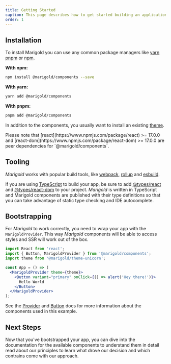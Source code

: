 ```yaml
---
title: Getting Started
caption: This page describes how to get started building an application with Marigold.
order: 1
---
```


## Installation

To install Marigold you can use any common package managers like [yarn](https://yarnpkg.com/) [pnpm](https://pnpm.io/) or [npm](https://www.npmjs.com/).

**With npm:**

```bash
npm install @marigold/components --save
```

**With yarn:**

```bash
yarn add @marigold/components
```

**With pnpm:**

```bash
pnpm add @marigold/components
```

In addition to the components, you usually want to install an existing [theme](/introduction/theming).

<Message messageTitle="Note" variant="info">
  Please note that [react](https://www.npmjs.com/package/react) >= 17.0.0 and
  [react-dom](https://www.npmjs.com/package/react-dom) >= 17.0.0 are peer
  dependencies for `@marigold/components`.
</Message>

## Tooling

_Marigold_ works with popular build tools, like [webpack](https://webpack.js.org/), [rollup](https://rollupjs.org/) and [esbuild](https://esbuild.github.io/).

If you are using [TypeScript](https://www.typescriptlang.org/) to build your app, be sure to add [@types/react](https://www.npmjs.com/package/@types/react) and [@types/react-dom](https://www.npmjs.com/package/@types/react-dom) to your project. _Marigold_ is written in TypeScript and Marigold components are published with their type definitions so that you can take advantage of static type checking and IDE autocomplete.

## Bootstrapping

For _Marigold_ to work correctly, you need to wrap your app with the `MarigoldProvider`. This way _Marigold_ components will be able to access styles and SSR will work out of the box.

```jsx
import React from 'react';
import { Button, MarigoldProvider } from '@marigold/components';
import theme from '@marigold/theme-unicorn';

const App = () => (
  <MarigoldProvider theme={theme}>
    <Button variant="primary" onClick={() => alert('Hey there!')}>
      Hello World
    </Button>
  </MarigoldProvider>
);
```

See the [Provider](../components/provider) and [Button](../components/button) docs for more information about the components used in this example.

## Next Steps

Now that you've bootstrapped your app, you can dive into the documentation for the available components to understand them in detail read about our principles to learn what drove our decision and which contrains come with our approach.
